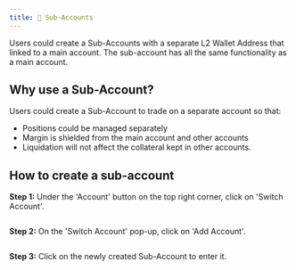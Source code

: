 ```yaml
---
title: 💼 Sub-Accounts
---
```

Users could create a Sub-Accounts with a separate L2 Wallet Address that linked to a main account. The sub-account has all the same functionality as a main account.

## Why use a Sub-Account?

Users could create a Sub-Account to trade on a separate account so that:

* Positions could be managed separately
* Margin is shielded from the main account and other accounts
* Liquidation will not affect the collateral kept in other accounts.

## How to create a sub-account

**Step 1:** Under the 'Account' button on the top right corner, click on 'Switch Account'.

<img src="../../assets/Screenshot 2024-07-22 at 3.39.18 PM (1).png" alt=""/>

**Step 2:** On the 'Switch Account' pop-up, click on 'Add Account'.

<img src="../../assets/Screenshot 2024-07-22 at 3.47.53 PM (1).png" alt=""/>

**Step 3:** Click on the newly created Sub-Account to enter it.

<img src="../../assets/Screenshot 2024-07-22 at 3.50.30 PM.png" alt=""/>
